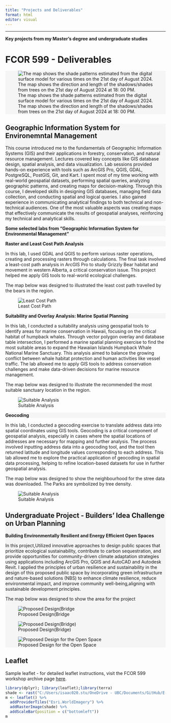 ```yaml
---
title: "Projects and Deliverables"
format: html
editor: visual
---
```


------------------------------------------------------------------------

**Key projects from my Master's degree and undergraduate studies**

# FCOR 599 - Deliverables

::: {style="background-color: #f5f5f5"}
![The map shows the shade patterns estimated from the digital surface model for various times on the 21st day of August 2024. The map shows the direction and length of the shadows/shades from trees on the 21st day of August 2024 at 18: 00 PM.](/Shade%20patterns%20estimated%20from%20the%20digital%20surface%20model%20for%20various%20times%20on%20the%2021st%20day%20of%20August%202024.jpg)
:::

::: {style="background-color: #f5f5f5"}
## Geographic Information System for Environemntal Management

This course introduced me to the fundamentals of Geographic Information Systems (GIS) and their applications in forestry, conservation, and natural resource management. Lectures covered key concepts like GIS database design, spatial analysis, and data visualization. Lab sessions provided hands-on experience with tools such as ArcGIS Pro, QGIS, GDAL, PostgreSQL, PostGIS, Git, and Kart. I spent most of my time working with real-world geospatial datasets, performing spatial queries, analyzing geographic patterns, and creating maps for decision-making. Through this course, I developed skills in designing GIS databases, managing field data collection, and conducting spatial and logical queries. I also gained experience in communicating analytical findings to both technical and non-technical audiences. One of the most valuable aspects was creating maps that effectively communicate the results of geospatial analyses, reinforcing my technical and analytical skills.
:::

::: {style="background-color: #f5f5f5"}
**Some selected labs from "Geographic Information System for Environmental Management"**
:::

::: {style="background-color: #f5f5f5"}
**Raster and Least Cost Path Analysis**
:::

In this lab, I used GDAL and QGIS to perform various raster operations, creating and processing rasters through calculations. The final task involved a least-cost path analysis in ArcGIS Pro to study Grizzly Bear habitat and movement in western Alberta, a critical conservation issue. This project helped me apply GIS tools to real-world ecological challenges.

The map below was designed to illustrated the least cost path travelled by the bears in the region.

![Least Cost Path](/Least%20Cost%20Path.jpg)

::: {style="background-color: #f5f5f5"}
**Suitability and Overlay Analysis: Marine Spatial Planning**
:::

In this lab, I conducted a suitability analysis using geospatial tools to identify areas for marine conservation in Hawaii, focusing on the critical habitat of humpback whales. Through vector polygon overlay and database table intersection, I performed a marine spatial planning exercise to find the most suitable areas to expand the Hawaiian Islands Humpback Whale National Marine Sanctuary. This analysis aimed to balance the growing conflict between whale habitat protection and human activities like vessel traffic. The lab allowed me to apply GIS tools to address conservation challenges and make data-driven decisions for marine resource management.

The map below was designed to illustrate the recommended the most suitable sanctuary location in the region.

![Suitable Analysis](/images/Suitability%20Analysis%20of%20the%20Top%20Five%20Santuary_page-0001.jpg)

::: {style="background-color: #f5f5f5"}
**Geocoding**
:::

In this lab, I conducted a geocoding exercise to translate address data into spatial coordinates using GIS tools. Geocoding is a critical component of geospatial analysis, especially in cases where the spatial locations of addresses are necessary for mapping and further analysis. The process involved inputting address data into a geocoding tool, and the tool then returned latitude and longitude values corresponding to each address. This lab allowed me to explore the practical application of geocoding in spatial data processing, helping to refine location-based datasets for use in further geospatial analysis.

The map below was designed to show the neighbourhood for the stree data was downloaded. The Parks are symbolized by tree density.

![Suitable Analysis](/images/Mapping%20Street%20Tree%20Density%20in%20Hasting%20-%20Sunrise%20Neighborhood_page-0001.jpg)

::: {style="background-color: #f5f5f5"}
## Undergraduate Project - Builders' Idea Challenge on Urban Planning

::: {style="background-color: #f5f5f5"}
**Building Environmentally Resilient and Energy Efficient Open Spaces**
:::

In this project,Utilized innovative approaches to design public spaces that prioritize ecological sustainability, contribute to carbon sequestration, and provide opportunities for community-driven climate adaptation strategies using applications including ArcGIS Pro, QGIS and AutoCAD and Autodesk Revit. I applied the principles of urban resilience and sustainability in the design of this proposed public space by incorporating green infrastructure and nature-based solutions (NBS) to enhance climate resilience, reduce environmental impact, and improve community well-being,aligning with sustainable development principles.

The map below was designed to show the area for the project

![Proposed Design(Bridge](/Map%20of%20the%20site.jpg)

![Proposed Design(Bridge)](/Proposed%20Design(Bridge).jpg)

![Proposed Design for the Open Space](/Proposed%20Design.jpg)
:::

## Leaflet

Sample leaflet - for detailed leaflet instructions, visit the FCOR 599 workshop archive page [here](https://ubc-mgem-fcor599.github.io/FCOR-599-Workshops/Interactive_Maps/leaflet.html).

```r
library(dplyr); library(leaflet);library(terra)
shade <- rast("C:/Users/isaac020.stu/OneDrive - UBC/Documents/GitHub/E-Portfolio/images/hillshade_18-45.tif")
m <- leaflet() %>%
  addProviderTiles("Esri.WorldImagery") %>%
  addRasterImage(shade) %>% 
  addScaleBar(position = c("bottomleft"))
m
```

```r

```
